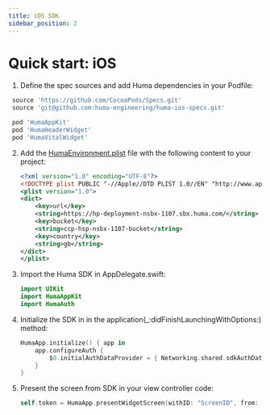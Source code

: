 ```yaml
---
title: iOS SDK
sidebar_position: 2
---
```



# Quick start: iOS

1.	Define the spec sources and add Huma dependencies in your Podfile:
   ```ruby
    source 'https://github.com/CocoaPods/Specs.git'
    source 'git@github.com:huma-engineering/huma-ios-specs.git'

    pod 'HumaAppKit'
    pod 'HumaHeaderWidget'
    pod 'HumaVitalWidget'
   ```

2.	Add the [HumaEnvironment.plist](/api/integration/v1/configs/android) file with the following content to your project:

    ```xml
    <?xml version="1.0" encoding="UTF-8"?>
    <!DOCTYPE plist PUBLIC "-//Apple//DTD PLIST 1.0//EN" "http://www.apple.com/DTDs/PropertyList-1.0.dtd">
    <plist version="1.0">
    <dict>
        <key>url</key>
        <string>https://hp-deployment-nsbx-1107.sbx.huma.com/</string>
        <key>bucket</key>
        <string>ccp-hsp-nsbx-1107-bucket</string>
        <key>country</key>
        <string>gb</string>
    </dict>
    </plist>
    ```

3.	Import the Huma SDK in AppDelegate.swift:
    ```swift
    import UIKit
    import HumaAppKit
    import HumaAuth
    ```
4.	Initialize the SDK in in the application(_:didFinishLaunchingWithOptions:) method:
    ```swift
    HumaApp.initialize() { app in
        app.configureAuth {
            $0.initialAuthDataProvider = { Networking.shared.sdkAuthData?.authData }
        }
    }
    ```
5.	Present the screen from SDK in your view controller code:
    ```swift
    self.token = HumaApp.presentWidgetScreen(withID: "ScreenID", from: self)
    ```
